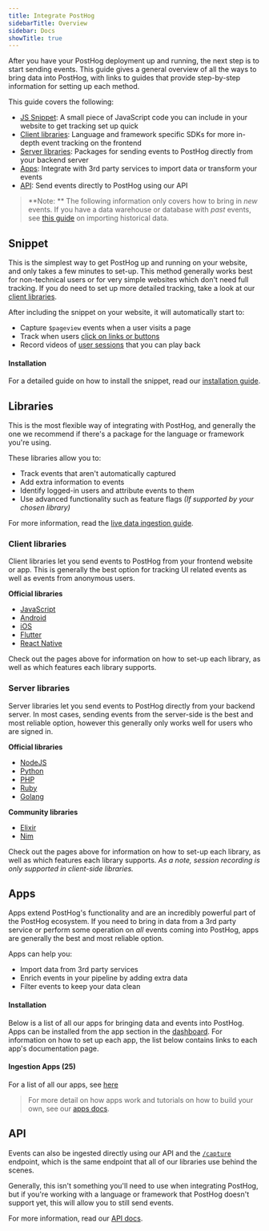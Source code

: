 ```yaml
---
title: Integrate PostHog
sidebarTitle: Overview
sidebar: Docs
showTitle: true
---
```


After you have your PostHog deployment up and running, the next step is to start sending events.
This guide gives a general overview of all the ways to bring data into PostHog, with links to guides that provide step-by-step information for setting up each method.

This guide covers the following:

-   [JS Snippet](#snippet): A small piece of JavaScript code you can include in your website to get tracking set up quick
-   [Client libraries](#client-libraries): Language and framework specific SDKs for more in-depth event tracking on the frontend
-   [Server libraries](#server-libraries): Packages for sending events to PostHog directly from your backend server
-   [Apps](#apps): Integrate with 3rd party services to import data or transform your events
-   [API](#api): Send events directly to PostHog using our API

> **Note: ** The following information only covers how to bring in _new_ events. If you have a data warehouse or database with _past_ events, see [this guide](/docs/integrate/ingest-historical-data) on importing historical data.

## Snippet

This is the simplest way to get PostHog up and running on your website, and only takes a few minutes to set-up.
This method generally works best for non-technical users or for very simple websites which don't need full tracking.
If you do need to set up more detailed tracking, take a look at our [client libraries](#client-libraries).

After including the snippet on your website, it will automatically start to:

-   Capture `$pageview` events when a user visits a page
-   Track when users [click on links or buttons](/docs/user-guides/events#autocapture-event-tracking)
-   Record videos of [user sessions](/docs/user-guides/recordings) that you can play back

#### Installation

For a detailed guide on how to install the snippet, read our [installation guide](/docs/integrate/client/snippet-installation).

## Libraries

This is the most flexible way of integrating with PostHog, and generally the one we recommend if there's a package for the language or framework you're using.

These libraries allow you to:

-   Track events that aren't automatically captured
-   Add extra information to events
-   Identify logged-in users and attribute events to them
-   Use advanced functionality such as feature flags <span class="text-black/40">_(If supported by your chosen library)_</span>

For more information, read the [live data ingestion guide](/docs/integrate/ingest-live-data).

### Client libraries

Client libraries let you send events to PostHog from your frontend website or app. This is generally the best option for tracking UI related events as well as events from anonymous users.

**Official libraries**

-   [JavaScript](/docs/integrate/client/js)
-   [Android](/docs/integrate/client/android)
-   [iOS](/docs/integrate/client/ios)
-   [Flutter](/docs/integrate/client/flutter)
-   [React Native](/docs/integrate/client/react-native)

Check out the pages above for information on how to set-up each library, as well as which features each library supports.

### Server libraries

Server libraries let you send events to PostHog directly from your backend server. In most cases, sending events from the server-side is the best and most reliable option, however this generally only works well for users who are signed in.

**Official libraries**

-   [NodeJS](/docs/integrate/server/node)
-   [Python](/docs/integrate/server/python)
-   [PHP](/docs/integrate/server/php)
-   [Ruby](/docs/integrate/server/ruby)
-   [Golang](/docs/integrate/server/go)

**Community libraries**

-   [Elixir](/docs/integrate/server/elixir)
-   [Nim](https://github.com/Yardanico/posthog-nim)

Check out the pages above for information on how to set-up each library, as well as which features each library supports. _As a note, session recording is only supported in client-side libraries._

## Apps

Apps extend PostHog's functionality and are an incredibly powerful part of the PostHog ecosystem. If you need to bring in data from a 3rd party service or perform some operation on _all_ events coming into PostHog, apps are generally the best and most reliable option.

Apps can help you:

-   Import data from 3rd party services
-   Enrich events in your pipeline by adding extra data
-   Filter events to keep your data clean

#### Installation

Below is a list of all our apps for bringing data and events into PostHog. Apps can be installed from the app section in the [dashboard](https://app.posthog.com/project/apps).
For information on how to set up each app, the list below contains links to each app's documentation page.

#### Ingestion Apps (25)

For a list of all our apps, see [here](/apps)

<IngestionAppsList />

> For more detail on how apps work and tutorials on how to build your own, see our [apps docs](/docs/apps).

## API

Events can also be ingested directly using our API and the [`/capture`](/docs/api/post-only-endpoints#capture) endpoint, which is the same endpoint that all of our libraries use behind the scenes.

Generally, this isn't something you'll need to use when integrating PostHog, but if you're working with a language or framework that PostHog doesn't support yet, this will allow you to still send events.

For more information, read our [API docs](/docs/api/post-only-endpoints).
